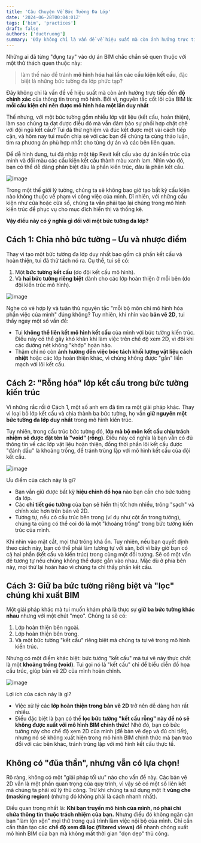 ```yaml
---
title: 'Câu Chuyện Về Bức Tường Đa Lớp'
date: '2024-06-28T00:04:01Z'
tags: ['bim', 'practices']
draft: false
authors: ['ductruong']
summary: 'Đây không chỉ là vấn đề về hiệu suất mà còn ảnh hưởng trực tiếp đến độ chính xác của thông tin trong mô hình - Tránh Mô Hình Hóa Đúp.'
---
```


Những ai đã từng "đụng tay" vào dự án BIM chắc chắn sẽ quen thuộc với một thử thách quen thuộc này:

> làm thế nào để tránh **mô hình hóa hai lần các cấu kiện kết cấu**, đặc biệt là những bức tường đa lớp phức tạp?

Đây không chỉ là vấn đề về hiệu suất mà còn ảnh hưởng trực tiếp đến **độ chính xác** của thông tin trong mô hình. Bởi vì, nguyên tắc cốt lõi của BIM là: **mỗi cấu kiện chỉ nên được mô hình hóa một lần duy nhất**

Thế nhưng, với một bức tường gồm nhiều lớp vật liệu (kết cấu, hoàn thiện), làm sao chúng ta đạt được điều đó mà vẫn đảm bảo sự phối hợp chặt chẽ với đội ngũ kết cấu? Tui đã thử nghiệm và đúc kết được một vài cách tiếp cận, và hôm nay tui muốn chia sẻ với các bạn để chúng ta cùng thảo luận, tìm ra phương án phù hợp nhất cho từng dự án và các bên liên quan.

Để dễ hình dung, tui đã nhập một tệp Revit kết cấu vào dự án kiến trúc của mình và đổi màu các cấu kiện kết cấu thành màu xanh lam. Nhìn vào đó, bạn có thể dễ dàng phân biệt đâu là phần kiến trúc, đâu là phần kết cấu.

![image](https://)

Trong một thế giới lý tưởng, chúng ta sẽ không bao giờ tạo bất kỳ cấu kiện nào không thuộc về phạm vi công việc của mình. Dĩ nhiên, với những cấu kiện như cửa hoặc cửa sổ, chúng ta vẫn phải tạo lại chúng trong mô hình kiến trúc để phục vụ cho mục đích hiển thị và thống kê.

**Vậy điều này có ý nghĩa gì đối với một bức tường đa lớp?**

<TOCInline toc={props.toc} exclude="" />

## Cách 1: Chia nhỏ bức tường – Ưu và nhược điểm

Thay vì tạo một bức tường đa lớp duy nhất bao gồm cả phần kết cấu và hoàn thiện, tui đã thử tách nó ra. Cụ thể, tui sẽ có:

1.  Một **bức tường kết cấu** (do đội kết cấu mô hình).
2.  Và **hai bức tường riêng biệt** dành cho các lớp hoàn thiện ở mỗi bên (do đội kiến trúc mô hình).

![image](https://)

Nghe có vẻ hợp lý và tuân thủ nguyên tắc "mỗi bộ môn chỉ mô hình hóa phần việc của mình" đúng không? Tuy nhiên, khi nhìn vào **bản vẽ 2D**, tui thấy ngay một số vấn đề:

- Tui **không thể liên kết mô hình kết cấu** của mình với bức tường kiến trúc. Điều này có thể gây khó khăn khi làm việc trên chế độ xem 2D, vì đôi khi các đường nét không "khớp" hoàn hảo.
- Thậm chí nó còn **ảnh hưởng đến việc bóc tách khối lượng vật liệu cách nhiệt** hoặc các lớp hoàn thiện khác, vì chúng không được "gắn" liền mạch với lõi kết cấu.

## Cách 2: "Rỗng hóa" lớp kết cấu trong bức tường kiến trúc

Vì những rắc rối ở Cách 1, một số anh em đã tìm ra một giải pháp khác. Thay vì loại bỏ lớp kết cấu và chia thành ba bức tường, họ vẫn **giữ nguyên một bức tường đa lớp duy nhất** trong mô hình kiến trúc.

Tuy nhiên, trong cấu trúc bức tường đó, **lớp mà bộ môn kết cấu chịu trách nhiệm sẽ được đặt tên là "void" (rỗng)**. Điều này có nghĩa là bạn vẫn có đủ thông tin về các lớp vật liệu hoàn thiện, đồng thời phần lõi kết cấu được "đánh dấu" là khoảng trống, để tránh trùng lặp với mô hình kết cấu của đội kết cấu.

![image](https://)

Ưu điểm của cách này là gì?

- Bạn vẫn giữ được bất kỳ **hiệu chỉnh đồ họa** nào bạn cần cho bức tường đa lớp.
- Các **chi tiết góc tường** của bạn sẽ hiển thị tốt hơn nhiều, trông "sạch" và chính xác hơn trên bản vẽ 2D.
- Tương tự, nếu có cấu trúc bên trong (ví dụ như cột ẩn trong tường), chúng ta cũng có thể coi đó là một "khoảng trống" trong bức tường kiến trúc của mình.

Khi nhìn vào mặt cắt, mọi thứ trông khá ổn. Tuy nhiên, nếu bạn quyết định theo cách này, bạn có thể phải làm tương tự với sàn, bởi vì bây giờ bạn có cả hai phần (kết cấu và kiến trúc) trong cùng một đối tượng. Sẽ có một vấn đề tương tự nếu chúng không thể được gắn vào nhau. Mặc dù ở phía bên này, mọi thứ lại hoàn hảo vì chúng ta chỉ thấy phần kết cấu.

## Cách 3: Giữ ba bức tường riêng biệt và "lọc" chúng khi xuất BIM

Một giải pháp khác mà tui muốn khám phá là thực sự **giữ ba bức tường khác nhau** nhưng với một chút "mẹo". Chúng ta sẽ có:

1.  Lớp hoàn thiện bên ngoài.
2.  Lớp hoàn thiện bên trong.
3.  Và một bức tường "kết cấu" riêng biệt mà chúng ta tự vẽ trong mô hình kiến trúc.

Nhưng có một điểm khác biệt: bức tường "kết cấu" mà tui vẽ này thực chất là một **khoảng trống (void)**. Tui gọi nó là "kết cấu" chỉ để biểu diễn đồ họa cấu trúc, giúp bản vẽ 2D của mình hoàn chỉnh.

![image](https://)

Lợi ích của cách này là gì?

- Việc xử lý các **lớp hoàn thiện trong bản vẽ 2D** trở nên dễ dàng hơn rất nhiều.
- Điều đặc biệt là bạn có thể **lọc bức tường "kết cấu rỗng" này để nó sẽ không được xuất với mô hình BIM chính thức!** Nhờ đó, bạn có bức tường này cho chế độ xem 2D của mình (để bản vẽ đẹp và đủ chi tiết), nhưng nó sẽ không xuất hiện trong mô hình BIM chính thức mà bạn trao đổi với các bên khác, tránh trùng lặp với mô hình kết cấu thực tế.

## Không có "đũa thần", nhưng vẫn có lựa chọn!

Rõ ràng, không có một "giải pháp tối ưu" nào cho vấn đề này. Các bản vẽ 2D vẫn là một phần quan trọng của quy trình, vì vậy sẽ có một số liên kết mà chúng ta phải xử lý thủ công. Trừ khi chúng ta sử dụng một ít **vùng che (masking region)** (nhưng đó không phải là cách nhanh nhất).

Điều quan trọng nhất là: **Khi bạn truyền mô hình của mình, nó phải chỉ chứa thông tin thuộc trách nhiệm của bạn.** Nhưng điều đó không ngăn cản bạn "làm lộn xộn" mọi thứ trong quá trình làm việc nội bộ của mình. Chỉ cần cẩn thận tạo các **chế độ xem đã lọc (filtered views)** để nhanh chóng xuất mô hình BIM của bạn mà không mất thời gian "dọn dẹp" thủ công.
